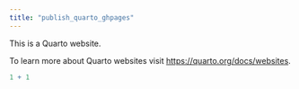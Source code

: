 ```yaml
---
title: "publish_quarto_ghpages"
---
```


This is a Quarto website.

To learn more about Quarto websites visit <https://quarto.org/docs/websites>.

```r
1 + 1
```
